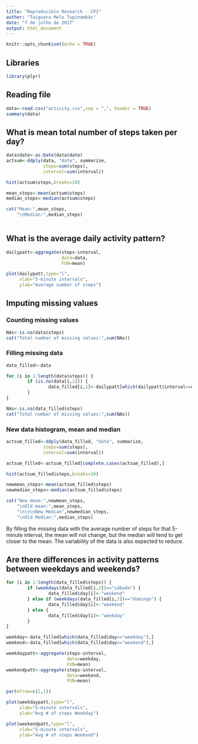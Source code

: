 ---
title: "Reproducible Research - CP1"
author: "Taiguara Melo Tupinambás"
date: "7 de julho de 2017"
output: html_document
---

```{r setup, include=FALSE}
knitr::opts_chunk$set(echo = TRUE)
```

## Libraries

```{r libraries}
library(plyr)
```

## Reading file

```{r reading data}
data<-read.csv("activity.csv",sep = ",", header = TRUE)
summary(data)
```

## What is mean total number of steps taken per day?

```{r mean total}
data$date<-as.Date(data$date)
actsum<-ddply(data, "date", summarize, 
              steps=sum(steps),
              interval=sum(interval))

hist(actsum$steps,breaks=10)

mean_steps<-mean(actsum$steps)
median_steps<-median(actsum$steps)

cat("Mean:",mean_steps,
    "\nMedian:",median_steps)
        
```

## What is the average daily activity pattern?

```{r avg patter}
dailypatt<-aggregate(steps~interval,
                     data=data,
                     FUN=mean)

plot(dailypatt,type="l",
     xlab="5-minute intervals",
     ylab="Average number of steps")

```

## Imputing missing values

### Counting missing values

```{r missing values}
NAs<-is.na(data$steps)
cat("Total number of missing values:",sum(NAs))
```

### Filling missing data

```{r filling data}

data_filled<-data

for (i in 1:length(data$steps)) {
        if (is.na(data[i,1])) {
                data_filled[i,1]<-dailypatt[which(dailypatt$interval==data[i,3]),2]
        }
}

NAs<-is.na(data_filled$steps)
cat("Total number of missing values:",sum(NAs))

```

### New data histogram, mean and median

```{r new data}


actsum_filled<-ddply(data_filled, "date", summarize, 
              steps=sum(steps),
              interval=sum(interval))

actsum_filled<-actsum_filled[complete.cases(actsum_filled),]

hist(actsum_filled$steps,breaks=10)

newmean_steps<-mean(actsum_filled$steps)
newmedian_steps<-median(actsum_filled$steps)

cat("New mean:",newmean_steps,
    "\nOld mean:",mean_steps,
    "\n\n\nNew Median",newmedian_steps,
    "\nOld Median:",median_steps)

```


By filling the missing data with the average number of steps for that 5-minute interval, the mean will not change, but the median will tend to get closer to the mean. The variability of the data is also expected to reduce.


## Are there differences in activity patterns between weekdays and weekends?


```{r weekday factor}

for (i in 1:length(data_filled$steps)) {
        if (weekdays(data_filled[i,2])=="sábado") {
                data_filled$day[i]<-"weekend"
        } else if (weekdays(data_filled[i,2])=="domingo") {
                data_filled$day[i]<-"weekend" 
        } else {
                data_filled$day[i]<-"weekday"
        }
}

```

```{r plot}

weekday<-data_filled[which(data_filled$day=="weekday"),]
weekend<-data_filled[which(data_filled$day=="weekend"),]

weekdaypatt<-aggregate(steps~interval,
                       data=weekday,
                       FUN=mean)
weekendpatt<-aggregate(steps~interval,
                       data=weekend,
                       FUN=mean)

par(mfrow=c(2,1))

plot(weekdaypatt,type="l",
     xlab="5-minute intervals",
     ylab="Avg # of steps Weekday")

plot(weekendpatt,type="l",
     xlab="5-minute intervals",
     ylab="Avg # of steps Weekend")

```

